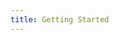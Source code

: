 ```yaml
---
title: Getting Started
---
```


<Cards>
  <Card
    title="Installation"
    description="Guide to installing this project onto your operating system of choice"
    href="/docs/getting-started/installation"
  />
  <Card
    title="Project Structure"
    description="Introduction to all folders and files in this project that can be modified for your preferences"
    href="/docs/getting-started/project-structure"
  />
</Cards>
